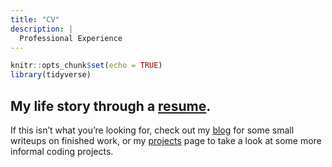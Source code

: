 ```yaml
---
title: "CV"
description: |
  Professional Experience
---
```


```r
knitr::opts_chunk$set(echo = TRUE)
library(tidyverse)
```

## My life story through a [resume](Shale_Resume_mar.pdf).

If this isn't what you're looking for, check out my [blog](blog.html) for some small writeups on finished work, or my [projects](projects.html) page to take a look at some more informal coding projects.

